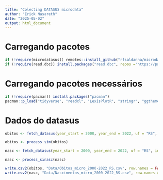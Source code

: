 ```yaml
---
title: "Colecting DATASUS microdata"
author: "Erick Nasareth"
date: "2025-05-02"
output: html_document
---
```



# Carregando pacotes

```r
if (!require(microdatasus)) remotes::install_github("rfsaldanha/microdatasus")
if (!require(read.dbc)) install.packages("read.dbc", repos ="https://packagemanager.posit.co/cran/2024-07-05")

```

# Carregando pacotes necessários

```r
if (!require(pacman)) install.packages("pacman")
pacman::p_load("tidyverse", "readxl", "LexisPlotR", "stringr", "ggthemes", "microdatasus", "writexl")

```

# Dados do datasus

```r
obitos <- fetch_datasus(year_start = 2000, year_end = 2022, uf = "RS", information_system = "SIM-DO", vars = c("DTOBITO", "DTNASC", "IDADE", "SEXO"))

```


```r
obitos <- process_sim(obitos)
```


```r
nasc <- fetch_datasus(year_start = 2000, year_end = 2022, uf = "RS", information_system = "SINASC", vars = c("DTNASC", "SEXO"))
```

```r
nasc <- process_sinasc(nasc)
```



```r

write.csv2(obitos, "Data/Obitos_micro_2000-2022_RS.csv", row.names = FALSE)
write.csv2(nasc, "Data/Nascimentos_micro_2000-2022_RS.csv", row.names = FALSE)

```





